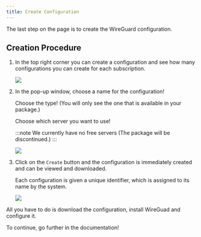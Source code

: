 ```yaml
---
title: Create Configuration
---
```



The last step on the page is to create the WireGuard configuration.

## Creation Procedure

<Steps>

1. In the top right corner you can create a configuration and see how many configurations you can create for each subscription.

	![](/assets/create-config1.png)

2. In the pop-up window, choose a name for the configuration!

	Choose the type! (You will only see the one that is available in your package.)
	
	Choose which server you want to use!

	:::note
	We currently have no free servers (The package will be discontinued.)
	:::

	![](/assets/create-config2.png)

3. Click on the `Create` button and the configuration is immediately created and can be viewed and downloaded.

	Each configuration is given a unique identifier, which is assigned to its name by the system.

	![](/assets/create-config3.png)

</Steps>

All you have to do is download the configuration, install WireGuad and configure it.

To continue, go further in the documentation!
